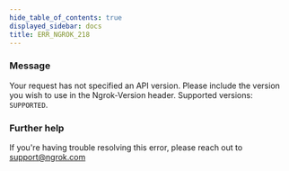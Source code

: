 ```yaml
---
hide_table_of_contents: true
displayed_sidebar: docs
title: ERR_NGROK_218
---
```




### Message

Your request has not specified an API version. Please include the version you wish to use in the Ngrok-Version header. Supported versions: `SUPPORTED`.

<ErrorDetails error="err_ngrok_218" />

### Further help

If you're having trouble resolving this error, please reach out to [support@ngrok.com](mailto:support@ngrok.com?subject=Help%20with%20ERR_NGROK_218)

